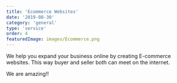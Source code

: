 ```yaml
---
title: 'Ecommerce Websites'
date: '2019-08-30'
category: 'general'
type: 'service'
order: 4
featuredImage: images/Ecommerce.png
---
```


We help you expand your business online by creating E-commerce websites. This way buyer and seller both can meet on the internet.

We are amazing!!